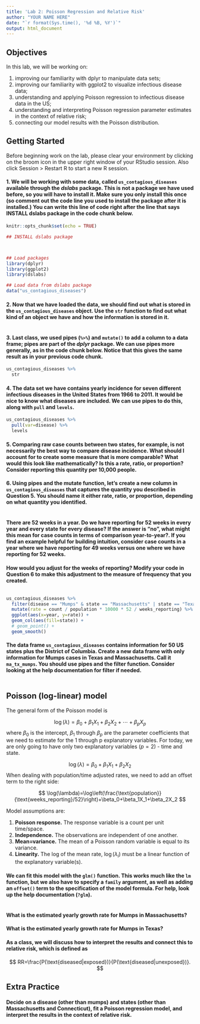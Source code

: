 ---
title: 'Lab 2: Poisson Regression and Relative Risk'
author: "YOUR NAME HERE"
date: "`r format(Sys.time(), '%d %B, %Y')`"
output: html_document
---

## Objectives

In this lab, we will be working on:

1. improving our familiarity with dplyr to manipulate data sets;
2. improving our familiarity with ggplot2 to visualize infectious disease data;
3. understanding and applying Poisson regression to infectious disease data in the US;
4. understanding and interpreting Poisson regression parameter estimates in the context of relative risk;
5. connecting our model results with the Poisson distribution.

## Getting Started 

Before beginning work on the lab, please clear your environment by clicking on the broom icon in the upper right window of your RStudio session. Also click Session > Restart R to start a new R session.

#### 1. We will be working with some data, called `us_contagious_diseases` available through the *dslabs* package. This is not a package we have used before, so you will have to install it. Make sure you only install this once (so comment out the code line you used to install the package after it is installed.) You can write this line of code right after the line that says INSTALL dslabs package in the code chunk below.

```{r setup, include=FALSE}
knitr::opts_chunk$set(echo = TRUE)

## INSTALL dslabs package



## Load packages
library(dplyr)
library(ggplot2)
library(dslabs)

## Load data from dslabs package
data("us_contagious_diseases") 
```

#### 2. Now that we have loaded the data, we should find out what is stored in the `us_contagious_diseases` object. Use the `str` function to find out what kind of an object we have and how the information is stored in it.

```{r}

```

#### 3. Last class, we used pipes (`%>%`) and `mutate()` to add a column to a data frame; pipes are part of the *dplyr* package. We can use pipes more generally, as in the code chunk below. Notice that this gives the same result as in your previous code chunk.

```{r}
us_contagious_diseases %>%
  str
```

#### 4. The data set we have contains yearly incidence for seven different infectious diseases in the United States from 1966 to 2011. It would be nice to know what diseases are included. We can use pipes to do this, along with `pull` and `levels`.

```{r}
us_contagious_diseases %>%
  pull(var=disease) %>%
  levels
```

#### 5. Comparing raw case counts between two states, for example, is not necessarily the best way to compare disease incidence. What should I account for to create some measure that is more comparable? What would this look like mathematically? Is this a rate, ratio, or proportion? Consider reporting this quantity per 10,000 people.



#### 6. Using pipes and the mutate function, let's create a new column in `us_contagious_diseases` that captures the quantity you described in Question 5. You should name it either rate, ratio, or proportion, depending on what quantity you identified.

```{r}

```



#### There are 52 weeks in a year. Do we have reporting for 52 weeks in every year and every state for every disease? If the answer is "no", what might this mean for case counts in terms of comparison year-to-year?. If you find an example helpful for building intuition, consider case counts in a year where we have reporting for 49 weeks versus one where we have reporting for 52 weeks.


#### How would you adjust for the weeks of reporting? Modify your code in Question 6 to make this adjustment to the measure of frequency that you created. 

```{r}

```

```{r}
us_contagious_diseases %>%
  filter(disease == "Mumps" & state == "Massachusetts" | state == "Texas") %>%
  mutate(rate = count / population * 10000 * 52 / weeks_reporting) %>%
  ggplot(aes(x=year, y=rate)) + 
  geom_col(aes(fill=state)) +
  # geom_point() + 
  geom_smooth()
```

#### The data frame `us_contagious_diseases` contains information for 50 US states plus the District of Columbia. Create a new data frame with only information for Mumps cases in Texas and Massachusetts. Call it `ma_tx_mumps`. You should use pipes and the filter function. Consider looking at the help documentation for filter if needed.

```{r}

```

## Poisson (log-linear) model

The general form of the Poisson model is 

$$
\log(\lambda)=\beta_0+\beta_1X_1+\beta_2X_2+\cdots+\beta_pX_p
$$
where $\beta_0$ is the intercept, $\beta_1$ through $\beta_p$ are the parameter coefficients that we need to estimate for the 1 through p explanatory variables. For today, we are only going to have only two explanatory variables ($p=2$) - time and state.

$$
\log(\lambda)=\beta_0+\beta_1X_1+\beta_2X_2
$$
When dealing with population/time adjusted rates, we need to add an offset term to the right side:

$$
\log(\lambda)=\log\left(\frac{\text{population}}{\text{weeks_reporting}/52}\right)+\beta_0+\beta_1X_1+\beta_2X_2
$$

Model assumptions are:

1. **Poisson response.** The response variable is a count per unit time/space.
2. **Independence.** The observations are independent of one another.
3. **Mean=variance.** The mean of a Poisson random variable is equal to its variance.
4. **Linearity.** The log of the mean rate, $\log(\lambda_i)$ must be a linear function of the explanatory variable(s).

#### We can fit this model with the `glm()` function. This works much like the `lm` function, but we also have to specify a `family` argument, as well as adding an `offset()` term to the specification of the model formula. For help, look up the help documentation (`?glm`).

```{r}

```

#### What is the estimated yearly growth rate for Mumps in Massachusetts?


#### What is the estimated yearly growth rate for Mumps in Texas?



#### As a class, we will discuss how to interpret the results and connect this to relative risk, which is defined as 

$$
RR=\frac{P(\text{diseased|exposed})}{P(\text{diseased|unexposed})}.
$$


## Extra Practice

#### Decide on a disease (other than mumps) and states (other than Massachusetts and Connecticut), fit a Poisson regression model, and interpret the results in the context of relative risk. 
